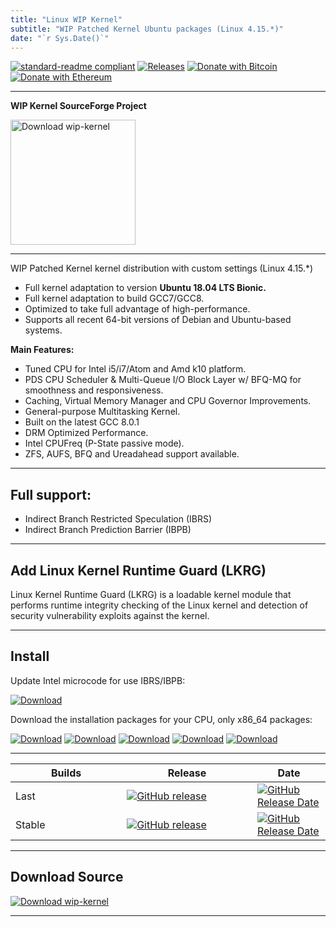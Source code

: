 ```yaml
---
title: "Linux WIP Kernel"
subtitle: "WIP Patched Kernel Ubuntu packages (Linux 4.15.*)"
date: "`r Sys.Date()`"
---
```




[![standard-readme compliant](https://img.shields.io/badge/readme%20style-standard-brightgreen.svg)](https://github.com/RichardLitt/standard-readme)
[![Releases](https://img.shields.io/badge/Release-last-green.svg)](https://github.com/AndyLavr/wip-kernel/releases)
[![Donate with Bitcoin](https://en.cryptobadges.io/badge/micro/1KvWrbLhuzk8DSb2Yq2948bMj3uQvVTQCW)](https://en.cryptobadges.io/donate/1KvWrbLhuzk8DSb2Yq2948bMj3uQvVTQCW)
[![Donate with Ethereum](https://en.cryptobadges.io/badge/micro/0xE42f2d4D4aF888Ac784ED26a68E828475A4712Cb)](https://en.cryptobadges.io/donate/0xE42f2d4D4aF888Ac784ED26a68E828475A4712Cb)

---

**WIP Kernel SourceForge Project**

<!--html_preserve-->
<a href="https://sourceforge.net/p/wip-kernel/"><img alt="Download wip-kernel" src="https://sourceforge.net/sflogo.php?type=17&group_id=2933490" width=200></a>
<!--/html_preserve-->

---


WIP Patched Kernel kernel distribution with custom settings (Linux 4.15.*)

 - Full kernel adaptation to version **Ubuntu 18.04 LTS Bionic.**
 - Full kernel adaptation to build GCC7/GCC8.
 - Optimized to take full advantage of high-performance.
 - Supports all recent 64-bit versions of Debian and Ubuntu-based systems. 

**Main Features:**

 - Tuned CPU for Intel i5/i7/Atom and Amd k10 platform.
 - PDS CPU Scheduler & Multi-Queue I/O Block Layer w/ BFQ-MQ for smoothness and responsiveness.
 - Caching, Virtual Memory Manager and CPU Governor Improvements.
 - General-purpose Multitasking Kernel.
 - Built on the latest GCC 8.0.1
 - DRM Optimized Performance.
 - Intel CPUFreq (P-State passive mode).
 - ZFS, AUFS, BFQ and Ureadahead support available.

---
 
## Full support:
 
 - Indirect Branch Restricted Speculation (IBRS)
 - Indirect Branch Prediction Barrier (IBPB)

---

## Add Linux Kernel Runtime Guard (LKRG)

 Linux Kernel Runtime Guard (LKRG) is a loadable kernel module that
performs runtime integrity checking of the Linux kernel and detection of
security vulnerability exploits against the kernel.

---

## Install

Update Intel microcode for use IBRS/IBPB:

[![Download](https://img.shields.io/badge/Download-microcode-red.svg)](https://downloadcenter.intel.com/download/27591/Linux-Processor-Microcode-Data-File)


Download the installation packages for your CPU, only x86_64 packages:

[![Download](https://img.shields.io/badge/Download-broadwell-blue.svg)](https://drive.google.com/drive/folders/1jd2mliolOMy30uL8opuDLVGat8JxUXPG)
[![Download](https://img.shields.io/badge/Download-westmere-yellow.svg)](https://drive.google.com/drive/folders/1b2wWdKqB_KjaVhkxlIIQ5wqgt3DiMAwT)
[![Download](https://img.shields.io/badge/Dowload-atom-red.svg)](https://drive.google.com/drive/folders/1N9q2mlsiROjpq7_HG2yD-CQ2tOrnt-YD)
[![Download](https://img.shields.io/badge/Download-k10-ff69b4.svg)](https://drive.google.com/drive/folders/1EmBc7ybd-AqHyKiWAnMQjLpV69-8jFv4)
[![Download](https://img.shields.io/badge/Download-generic-green.svg)](https://drive.google.com/drive/folders/1PSEKJYXq5fm-xNR_lS2nTZ9QjVJ3uAtC)

---

| Builds | Release | Date |
| ------ | ------- | ---- |
| Last    | [![GitHub release](https://img.shields.io/github/release/AndyLavr/wip-kernel/all.svg)](https://github.com/AndyLavr/wip-kernel/releases) | [![GitHub Release Date](https://img.shields.io/github/release-date-pre/AndyLavr/wip-kernel.svg)](https://github.com/AndyLavr/wip-kernel/releases) |
| Stable  | [![GitHub release](https://img.shields.io/github/release/AndyLavr/wip-kernel.svg)](https://github.com/AndyLavr/wip-kernel/releases) | [![GitHub Release Date](https://img.shields.io/github/release-date/AndyLavr/wip-kernel.svg)](https://github.com/AndyLavr/wip-kernel/releases) |

---

## Download Source

[![Download wip-kernel](https://a.fsdn.com/con/app/sf-download-button)](https://sourceforge.net/projects/wip-kernel/files/latest/download)

---



